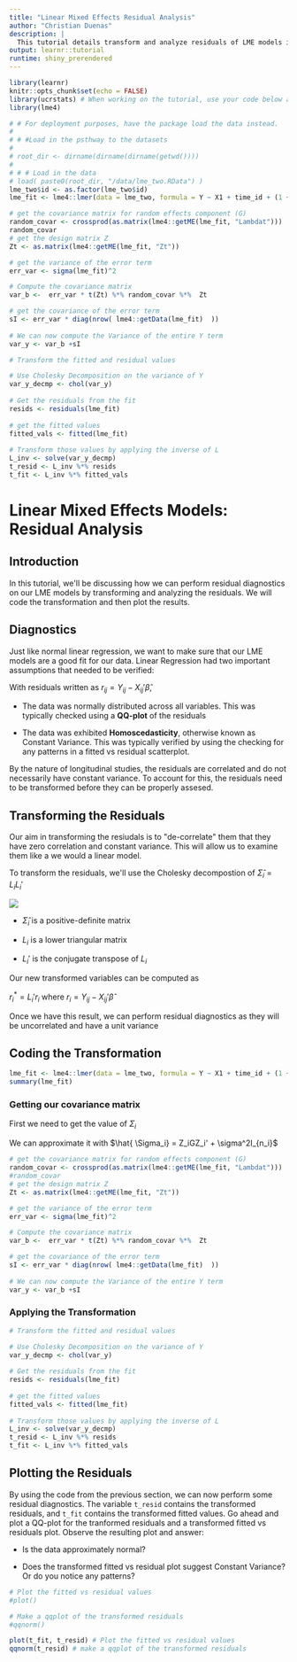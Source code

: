 ```yaml
---
title: "Linear Mixed Effects Residual Analysis"
author: "Christian Duenas"
description: |
  This tutorial details transform and analyze residuals of LME models in R
output: learnr::tutorial
runtime: shiny_prerendered
---
```


```r
library(learnr)
knitr::opts_chunk$set(echo = FALSE)
library(ucrstats) # When working on the tutorial, use your code below and comment this entire line.
library(lme4)

# # For deployment purposes, have the package load the data instead. 
# 
# # #Load in the psthway to the datasets
# 
# root_dir <- dirname(dirname(dirname(getwd())))
# 
# # # Load in the data 
# load( paste0(root_dir, "/data/lme_two.RData") )
lme_two$id <- as.factor(lme_two$id)
lme_fit <- lme4::lmer(data = lme_two, formula = Y ~ X1 + time_id + (1 + time_id | id)  )

# get the covariance matrix for random effects component (G)
random_covar <- crossprod(as.matrix(lme4::getME(lme_fit, "Lambdat")))
random_covar
# get the design matrix Z
Zt <- as.matrix(lme4::getME(lme_fit, "Zt"))

# get the variance of the error term
err_var <- sigma(lme_fit)^2

# Compute the covariance matrix
var_b <-  err_var * t(Zt) %*% random_covar %*%  Zt

# get the covariance of the error term
sI <- err_var * diag(nrow( lme4::getData(lme_fit)  ))
    
# We can now compute the Variance of the entire Y term
var_y <- var_b +sI

# Transform the fitted and residual values

# Use Cholesky Decomposition on the variance of Y
var_y_decmp <- chol(var_y)
    
# Get the residuals from the fit
resids <- residuals(lme_fit)
    
# get the fitted values
fitted_vals <- fitted(lme_fit)
    
# Transform those values by applying the inverse of L
L_inv <- solve(var_y_decmp)
t_resid <- L_inv %*% resids
t_fit <- L_inv %*% fitted_vals     

```


# Linear Mixed Effects Models: Residual Analysis

## Introduction

In this tutorial, we\'ll be discussing how we can perform residual diagnostics on our LME models by transforming and analyzing the residuals. We will code the transformation and then plot the results.

## Diagnostics

Just like normal linear regression, we want to make sure that our LME models are a good fit for our data. Linear Regression had two important assumptions that needed to be verified:

With residuals written as $r_{ij} = Y_{ij} - X_{ij}'\hat{\beta}$,

+ The data was normally distributed across all variables. This was typically checked using a **QQ-plot** of the residuals

+ The data was exhibited **Homoscedasticity**, otherwise known as Constant Variance. This was typically verified by using the checking for any patterns in a fitted vs residual scatterplot. 

By the nature of longitudinal studies, the residuals are correlated and do not necessarily have constant variance. To account for this, the residuals need to be transformed before they can be properly assesed.



## Transforming the Residuals

Our aim in transforming the resiudals is to \"de-correlate\" them that they have zero correlation and constant variance. This will allow us to examine them like a we would a linear model. 

To transform the residuals, we\'ll use the Cholesky decompostion of $\hat{\Sigma}_i = L_iL_i'$

![](images/Cholesky.png)

+ $\hat{\Sigma}_i$ is a positive-definite matrix

+ $L_i$ is a lower triangular matrix

+ $L_i'$ is the conjugate transpose of $L_i$

Our new transformed variables can be computed as 

$r_{i}^* = L_i'r_i$ where $r_{i} = Y_{ij} - X_{ij}'\hat{\beta}$

Once we have this result, we can perform residual diagnostics as they will be uncorrelated and have a unit variance




## Coding the Transformation 

```r
lme_fit <- lme4::lmer(data = lme_two, formula = Y ~ X1 + time_id + (1 + time_id | id)  )
summary(lme_fit)
```


### Getting our covariance matrix 

First we need to get the value of $\Sigma_i$

We can approximate it with $\hat{ \Sigma_i} = Z_iGZ_i' + \sigma^2I_{n_i}$

```r
# get the covariance matrix for random effects component (G)
random_covar <- crossprod(as.matrix(lme4::getME(lme_fit, "Lambdat")))
#random_covar
# get the design matrix Z
Zt <- as.matrix(lme4::getME(lme_fit, "Zt"))

# get the variance of the error term
err_var <- sigma(lme_fit)^2

# Compute the covariance matrix
var_b <-  err_var * t(Zt) %*% random_covar %*%  Zt

# get the covariance of the error term
sI <- err_var * diag(nrow( lme4::getData(lme_fit)  ))
    
# We can now compute the Variance of the entire Y term
var_y <- var_b +sI
```

### Applying the Transformation

```r
# Transform the fitted and residual values

# Use Cholesky Decomposition on the variance of Y
var_y_decmp <- chol(var_y)
    
# Get the residuals from the fit
resids <- residuals(lme_fit)
    
# get the fitted values
fitted_vals <- fitted(lme_fit)
    
# Transform those values by applying the inverse of L
L_inv <- solve(var_y_decmp)
t_resid <- L_inv %*% resids
t_fit <- L_inv %*% fitted_vals      
```


## Plotting the Residuals

By using the code from the previous section, we can now perform some residual diagnostics.  The variable `t_resid` contains the transformed residuals, and `t_fit` contains the transformed fitted values. Go ahead and plot a QQ-plot for the tranformed residuals and a transformed fitted vs residuals plot. Observe the resulting plot and answer:

+ Is the data approximately normal?

+ Does the transformed fitted vs residual plot suggest Constant Variance? Or do you notice any patterns?

```r
# Plot the fitted vs residual values
#plot() 

# Make a qqplot of the transformed residuals
#qqnorm() 
```

```r
plot(t_fit, t_resid) # Plot the fitted vs residual values
qqnorm(t_resid) # make a qqplot of the transformed residuals
```

